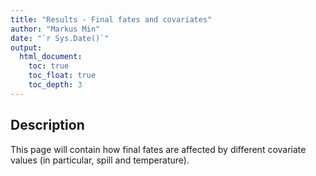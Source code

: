 ```yaml
---
title: "Results - Final fates and covariates"
author: "Markus Min"
date: "`r Sys.Date()`"
output:
  html_document:
    toc: true
    toc_float: true
    toc_depth: 3
---
```


## Description

This page will contain how final fates are affected by different covariate values (in particular, spill and temperature).